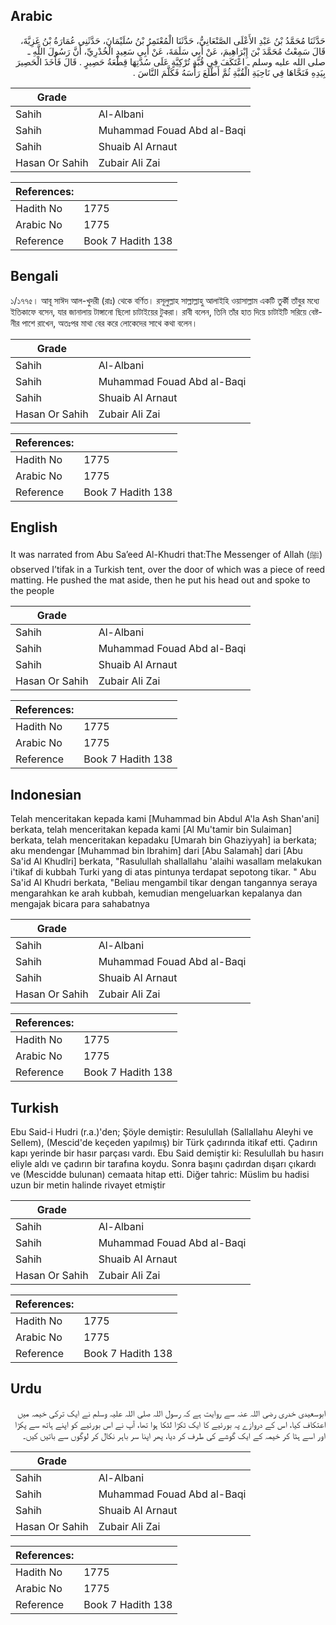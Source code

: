 ## Arabic


<div dir="rtl" lang="ar" style={{fontSize:'larger',backgroundColor:'#f8f9fa',padding:20}}>
حَدَّثَنَا مُحَمَّدُ بْنُ عَبْدِ الأَعْلَى الصَّنْعَانِيُّ، حَدَّثَنَا الْمُعْتَمِرُ بْنُ سُلَيْمَانَ، حَدَّثَنِي عُمَارَةُ بْنُ غَزِيَّةَ، قَالَ سَمِعْتُ مُحَمَّدَ بْنَ إِبْرَاهِيمَ، عَنْ أَبِي سَلَمَةَ، عَنْ أَبِي سَعِيدٍ الْخُدْرِيِّ، أَنَّ رَسُولَ اللَّهِ ـ صلى الله عليه وسلم ـ اعْتَكَفَ فِي قُبَّةٍ تُرْكِيَّةٍ عَلَى سُدَّتِهَا قِطْعَةُ حَصِيرٍ ‏.‏ قَالَ فَأَخَذَ الْحَصِيرَ بِيَدِهِ فَنَحَّاهَا فِي نَاحِيَةِ الْقُبَّةِ ثُمَّ أَطْلَعَ رَأْسَهُ فَكَلَّمَ النَّاسَ ‏.‏
</div>
<div style={{backgroundColor:'#f8f9fa',padding:20, marginBottom: 10}}><table> <thead> <tr> <th>Grade</th> <th></th> </tr> </thead> <tbody> <tr><td>Sahih</td><td>Al-Albani</td></tr><tr><td>Sahih</td><td>Muhammad Fouad Abd al-Baqi</td></tr><tr><td>Sahih</td><td>Shuaib Al Arnaut</td></tr><tr><td>Hasan Or Sahih</td><td>Zubair Ali Zai</td></tr></tbody></table><table> <thead> <tr> <th>References:</th> <th></th> </tr> </thead> <tbody><tr><td>Hadith No</td><td>1775</td></tr><tr><td>Arabic No</td><td>1775</td></tr><tr><td>Reference</td><td>Book 7 Hadith 138</td></tr></tbody></table></div>

## Bengali


<div dir="ltr" lang="bn" style={{fontSize:'larger',backgroundColor:'#f8f9fa',padding:20}}>
১/১৭৭৫। আবূ সাঈদ আল-খুদরী (রাঃ) থেকে বর্ণিত। রসূলুল্লাহ সাল্লাল্লাহু আলাইহি ওয়াসাল্লাম একটি তুর্কী তাঁবুর মধ্যে ইতিকাফে বসেন, যার জানালায় টাঙ্গানো ছিলো চাটাইয়ের টুকরা। রাবী বলেন, তিনি তাঁর হাত দিয়ে চাটাইটি সরিয়ে বেষ্টনীর পাশে রাখেন, অতঃপর মাথা বের করে লোকেদের সাথে কথা বলেন।
</div>
<div style={{backgroundColor:'#f8f9fa',padding:20, marginBottom: 10}}><table> <thead> <tr> <th>Grade</th> <th></th> </tr> </thead> <tbody> <tr><td>Sahih</td><td>Al-Albani</td></tr><tr><td>Sahih</td><td>Muhammad Fouad Abd al-Baqi</td></tr><tr><td>Sahih</td><td>Shuaib Al Arnaut</td></tr><tr><td>Hasan Or Sahih</td><td>Zubair Ali Zai</td></tr></tbody></table><table> <thead> <tr> <th>References:</th> <th></th> </tr> </thead> <tbody><tr><td>Hadith No</td><td>1775</td></tr><tr><td>Arabic No</td><td>1775</td></tr><tr><td>Reference</td><td>Book 7 Hadith 138</td></tr></tbody></table></div>

## English


<div dir="ltr" lang="en" style={{fontSize:'larger',backgroundColor:'#f8f9fa',padding:20}}>
It was narrated from Abu Sa’eed Al-Khudri that:The Messenger of Allah (ﷺ) observed I’tifak in a Turkish tent, over the door of which was a piece of reed matting. He pushed the mat aside, then he put his head out and spoke to the people
</div>
<div style={{backgroundColor:'#f8f9fa',padding:20, marginBottom: 10}}><table> <thead> <tr> <th>Grade</th> <th></th> </tr> </thead> <tbody> <tr><td>Sahih</td><td>Al-Albani</td></tr><tr><td>Sahih</td><td>Muhammad Fouad Abd al-Baqi</td></tr><tr><td>Sahih</td><td>Shuaib Al Arnaut</td></tr><tr><td>Hasan Or Sahih</td><td>Zubair Ali Zai</td></tr></tbody></table><table> <thead> <tr> <th>References:</th> <th></th> </tr> </thead> <tbody><tr><td>Hadith No</td><td>1775</td></tr><tr><td>Arabic No</td><td>1775</td></tr><tr><td>Reference</td><td>Book 7 Hadith 138</td></tr></tbody></table></div>

## Indonesian


<div dir="ltr" lang="id" style={{fontSize:'larger',backgroundColor:'#f8f9fa',padding:20}}>
Telah menceritakan kepada kami [Muhammad bin Abdul A'la Ash Shan'ani] berkata, telah menceritakan kepada kami [Al Mu'tamir bin Sulaiman] berkata, telah menceritakan kepadaku [Umarah bin Ghaziyyah] ia berkata; aku mendengar [Muhammad bin Ibrahim] dari [Abu Salamah] dari [Abu Sa'id Al Khudlri] berkata, "Rasulullah shallallahu 'alaihi wasallam melakukan i'tikaf di kubbah Turki yang di atas pintunya terdapat sepotong tikar. " Abu Sa'id Al Khudri berkata, "Beliau mengambil tikar dengan tangannya seraya mengarahkan ke arah kubbah, kemudian mengeluarkan kepalanya dan mengajak bicara para sahabatnya
</div>
<div style={{backgroundColor:'#f8f9fa',padding:20, marginBottom: 10}}><table> <thead> <tr> <th>Grade</th> <th></th> </tr> </thead> <tbody> <tr><td>Sahih</td><td>Al-Albani</td></tr><tr><td>Sahih</td><td>Muhammad Fouad Abd al-Baqi</td></tr><tr><td>Sahih</td><td>Shuaib Al Arnaut</td></tr><tr><td>Hasan Or Sahih</td><td>Zubair Ali Zai</td></tr></tbody></table><table> <thead> <tr> <th>References:</th> <th></th> </tr> </thead> <tbody><tr><td>Hadith No</td><td>1775</td></tr><tr><td>Arabic No</td><td>1775</td></tr><tr><td>Reference</td><td>Book 7 Hadith 138</td></tr></tbody></table></div>

## Turkish


<div dir="ltr" lang="tr" style={{fontSize:'larger',backgroundColor:'#f8f9fa',padding:20}}>
Ebu Said-i Hudri (r.a.)'den; Şöyle demiştir: Resulullah (Sallallahu Aleyhi ve Sellem), (Mescid'de keçeden yapılmış) bir Türk çadırında itikaf etti. Çadırın kapı yerinde bir hasır parçası vardı. Ebu Said demiştir ki: Resulullah bu hasırı eliyle aldı ve çadırın bir tarafına koydu. Sonra başını çadırdan dışarı çıkardı ve (Mescidde bulunan) cemaata hitap etti. Diğer tahric: Müslim bu hadisi uzun bir metin halinde rivayet etmiştir
</div>
<div style={{backgroundColor:'#f8f9fa',padding:20, marginBottom: 10}}><table> <thead> <tr> <th>Grade</th> <th></th> </tr> </thead> <tbody> <tr><td>Sahih</td><td>Al-Albani</td></tr><tr><td>Sahih</td><td>Muhammad Fouad Abd al-Baqi</td></tr><tr><td>Sahih</td><td>Shuaib Al Arnaut</td></tr><tr><td>Hasan Or Sahih</td><td>Zubair Ali Zai</td></tr></tbody></table><table> <thead> <tr> <th>References:</th> <th></th> </tr> </thead> <tbody><tr><td>Hadith No</td><td>1775</td></tr><tr><td>Arabic No</td><td>1775</td></tr><tr><td>Reference</td><td>Book 7 Hadith 138</td></tr></tbody></table></div>

## Urdu


<div dir="rtl" lang="ur" style={{fontSize:'larger',backgroundColor:'#f8f9fa',padding:20}}>
ابوسعیدی خدری رضی اللہ عنہ سے روایت ہے کہ رسول اللہ صلی اللہ علیہ وسلم نے ایک ترکی خیمہ میں اعتکاف کیا، اس کے دروازے پہ بورئیے کا ایک ٹکڑا لٹکا ہوا تھا، آپ نے اس بورئیے کو اپنے ہاتھ سے پکڑا اور اسے ہٹا کر خیمہ کے ایک گوشے کی طرف کر دیا، پھر اپنا سر باہر نکال کر لوگوں سے باتیں کیں۔
</div>
<div style={{backgroundColor:'#f8f9fa',padding:20, marginBottom: 10}}><table> <thead> <tr> <th>Grade</th> <th></th> </tr> </thead> <tbody> <tr><td>Sahih</td><td>Al-Albani</td></tr><tr><td>Sahih</td><td>Muhammad Fouad Abd al-Baqi</td></tr><tr><td>Sahih</td><td>Shuaib Al Arnaut</td></tr><tr><td>Hasan Or Sahih</td><td>Zubair Ali Zai</td></tr></tbody></table><table> <thead> <tr> <th>References:</th> <th></th> </tr> </thead> <tbody><tr><td>Hadith No</td><td>1775</td></tr><tr><td>Arabic No</td><td>1775</td></tr><tr><td>Reference</td><td>Book 7 Hadith 138</td></tr></tbody></table></div>